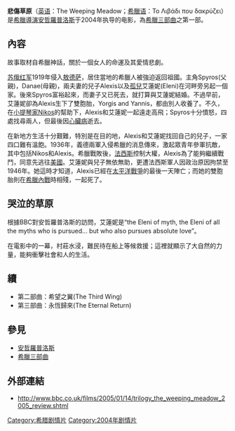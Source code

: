 {{NoteTA |G1=Country |1=zh-cn:哭泣的草原;zh-tw:悲傷草原;}}
'''悲傷草原'''（[[英语|英语]]：The Weeping Meadow；[[希臘语|希臘语]]：Το Λιβάδι που δακρύζει）是[[希臘|希臘]][[導演|導演]][[安哲羅普洛斯|安哲羅普洛斯]]于2004年执导的电影，為[[希臘三部曲|希臘三部曲]]之第一部。

==內容==
故事取材自希臘神話，關於一個女人的命運及其愛情悲劇。

[[苏联红军|苏俄红军]]1919年侵入[[敖德萨|敖德萨]]，居住當地的希臘人被強迫返回祖國。主角Spyros(父親)，Danae(母親)，兩夫妻的兒子Alexis以及[[孤兒|孤兒]]艾蓮妮(Eleni)在河畔旁另起一個家。後來Spyros富裕起來，而妻子又已死去，就打算與艾蓮妮結婚。不過早前，艾蓮妮卻為Alexis生下了雙胞胎，Yorgis and Yannis，都由別人收養了。不久，在[[小提琴家|小提琴家]]Nikos的幫助下，Alexis和艾蓮妮一起遠走高飛；Spyros十分憤怒，四處找尋兩人，但最後因[[心臟病|心臟病]]逝去。

在新地方生活十分艱難，特別是在目的地，Alexis和艾蓮妮找回自己的兒子，一家四口難有溫飽。1936年，義德兩軍入侵希臘的消息傳來，激起眾青年參軍抗敵，其中包括Nikos和Alexis。希臘戰敗後，[[法西斯|法西斯]]控制大權，Alexis為了能夠繼續戰鬥，同意先逃往[[美國|美國]]。艾蓮妮與兒子無依無助，更遭法西斯軍人因政治原因拘禁至1946年。她這時才知道，Alexis已經在[[太平洋戰爭|太平洋戰爭]]的最後一天陣亡；而她的雙胞胎則在[[希臘內戰|希臘內戰]]時相殘，一起死了。

==哭泣的草原==
根據BBC對安哲羅普洛斯的訪問，艾蓮妮是“the Eleni of myth, the Eleni of all the myths who is pursued... but who also pursues absolute love”。

在電影中的一幕，村莊水浸，難民待在船上等候救援；這裡就顯示了大自然的力量，能夠衝擊社會和人的生活。

==續==
*第二部曲：希望之翼(The Third Wing)
*第三部曲：永恆歸來(The Eternal Return)

==參見==
*[[安哲羅普洛斯|安哲羅普洛斯]]
*[[希臘三部曲|希臘三部曲]]

==外部連結==
*http://www.bbc.co.uk/films/2005/01/14/trilogy_the_weeping_meadow_2005_review.shtml {{Wayback|url=http://www.bbc.co.uk/films/2005/01/14/trilogy_the_weeping_meadow_2005_review.shtml |date=20171216101846 }}

[[Category:希腊剧情片|Category:希腊剧情片]]
[[Category:2004年剧情片|Category:2004年剧情片]]